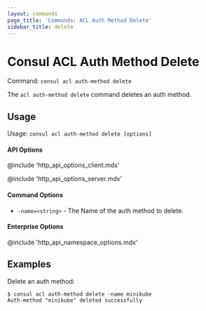 ```yaml
---
layout: commands
page_title: 'Commands: ACL Auth Method Delete'
sidebar_title: delete
---
```


# Consul ACL Auth Method Delete

Command: `consul acl auth-method delete`

The `acl auth-method delete` command deletes an auth method.

## Usage

Usage: `consul acl auth-method delete [options]`

#### API Options

@include 'http_api_options_client.mdx'

@include 'http_api_options_server.mdx'

#### Command Options

- `-name=<string>` - The Name of the auth method to delete.

#### Enterprise Options

@include 'http_api_namespace_options.mdx'

## Examples

Delete an auth method:

```shell-session
$ consul acl auth-method delete -name minikube
Auth-method "minikube" deleted successfully
```
